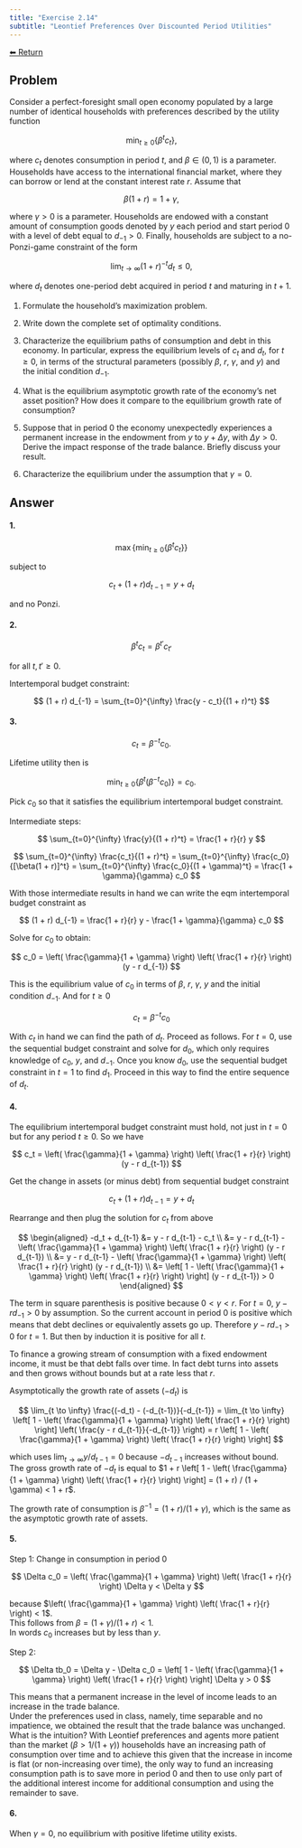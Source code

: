 ```yaml
---
title: "Exercise 2.14"
subtitle: "Leontief Preferences Over Discounted Period Utilities"
---
```

<a class="return-button" href="index.qmd">⬅ Return</a>

## Problem

Consider a perfect-foresight small open economy populated by a large number of identical households with preferences described by the utility function

$$
\min_{t \geq 0} \left\{ \beta^t c_t \right\},
$$

where $c_t$ denotes consumption in period $t$, and $\beta \in (0, 1)$ is a parameter. Households have access to the international financial market, where they can borrow or lend at the constant interest rate $r$. Assume that

$$
\beta(1 + r) = 1 + \gamma,
$$

where $\gamma > 0$ is a parameter. Households are endowed with a constant amount of consumption goods denoted by $y$ each period and start period 0 with a level of debt equal to $d_{-1} > 0$. Finally, households are subject to a no-Ponzi-game constraint of the form

$$
\lim_{t \to \infty}(1 + r)^{-t} d_t \leq 0,
$$

where $d_t$ denotes one-period debt acquired in period $t$ and maturing in $t+1$.

1. Formulate the household’s maximization problem.

2. Write down the complete set of optimality conditions.

3. Characterize the equilibrium paths of consumption and debt in this economy. In particular, express the equilibrium levels of $c_t$ and $d_t$, for $t \geq 0$, in terms of the structural parameters (possibly $\beta$, $r$, $\gamma$, and $y$) and the initial condition $d_{-1}$.

4. What is the equilibrium asymptotic growth rate of the economy’s net asset position? How does it compare to the equilibrium growth rate of consumption?

5. Suppose that in period 0 the economy unexpectedly experiences a permanent increase in the endowment from $y$ to $y + \Delta y$, with $\Delta y > 0$. Derive the impact response of the trade balance. Briefly discuss your result.

6. Characterize the equilibrium under the assumption that $\gamma = 0$.

## Answer

#### 1.


$$
\max \left\{ \min_{t \geq 0} \left\{ \beta^t c_t \right\} \right\}
$$

subject to

$$
c_t + (1 + r) d_{t-1} = y + d_t
$$

and no Ponzi.

#### 2.

$$
\beta^t c_t = \beta^{t'} c_{t'}
$$

for all $t, t' \geq 0$.

Intertemporal budget constraint:

$$
(1 + r) d_{-1} = \sum_{t=0}^{\infty} \frac{y - c_t}{(1 + r)^t}
$$


#### 3.

$$
c_t = \beta^{-t} c_0.
$$

Lifetime utility then is

$$
\min_{t \geq 0} \left\{ \beta^t (\beta^{-t} c_0) \right\} = c_0.
$$

Pick $c_0$ so that it satisfies the equilibrium intertemporal budget constraint.

Intermediate steps:

$$
\sum_{t=0}^{\infty} \frac{y}{(1 + r)^t} = \frac{1 + r}{r} y
$$

$$
\sum_{t=0}^{\infty} \frac{c_t}{(1 + r)^t} = \sum_{t=0}^{\infty} \frac{c_0}{[\beta(1 + r)]^t} = \sum_{t=0}^{\infty} \frac{c_0}{(1 + \gamma)^t} = \frac{1 + \gamma}{\gamma} c_0
$$

With those intermediate results in hand we can write the eqm intertemporal budget constraint as

$$
(1 + r) d_{-1} = \frac{1 + r}{r} y - \frac{1 + \gamma}{\gamma} c_0
$$

Solve for $c_0$ to obtain:

$$
c_0 = \left( \frac{\gamma}{1 + \gamma} \right) \left( \frac{1 + r}{r} \right)(y - r d_{-1})
$$

This is the equilibrium value of $c_0$ in terms of $\beta$, $r$, $\gamma$, $y$ and the initial condition $d_{-1}$. And for $t \geq 0$

$$
c_t = \beta^{-t} c_0
$$

With $c_t$ in hand we can find the path of $d_t$. Proceed as follows. For $t = 0$, use the sequential budget constraint and solve for $d_0$, which only requires knowledge of $c_0$, $y$, and $d_{-1}$. Once you know $d_0$, use the sequential budget constraint in $t = 1$ to find $d_1$. Proceed in this way to find the entire sequence of $d_t$. 

#### 4.

The equilibrium intertemporal budget constraint must hold, not just in $t = 0$ but for any period $t \geq 0$. So we have

$$
c_t = \left( \frac{\gamma}{1 + \gamma} \right) \left( \frac{1 + r}{r} \right) (y - r d_{t-1})
$$

Get the change in assets (or minus debt) from sequential budget constraint

$$
c_t + (1 + r) d_{t-1} = y + d_t
$$

Rearrange and then plug the solution for $c_t$ from above

$$
\begin{aligned}
-d_t + d_{t-1} &= y - r d_{t-1} - c_t \\
&= y - r d_{t-1} - \left( \frac{\gamma}{1 + \gamma} \right) \left( \frac{1 + r}{r} \right) (y - r d_{t-1}) \\
&= y - r d_{t-1} - \left( \frac{\gamma}{1 + \gamma} \right) \left( \frac{1 + r}{r} \right) (y - r d_{t-1}) \\
&= \left[ 1 - \left( \frac{\gamma}{1 + \gamma} \right) \left( \frac{1 + r}{r} \right) \right] (y - r d_{t-1}) > 0
\end{aligned}
$$

The term in square parenthesis is positive because $0 < \gamma < r$. For $t = 0$, $y - r d_{-1} > 0$ by assumption. So the current account in period 0 is positive which means that debt declines or equivalently assets go up. Therefore $y - r d_{-1} > 0$ for $t = 1$. But then by induction it is positive for all $t$.

To finance a growing stream of consumption with a fixed endowment income, it must be that debt falls over time. In fact debt turns into assets and then grows without bounds but at a rate less that $r$.

Asymptotically the growth rate of assets ($-d_t$) is

$$
\lim_{t \to \infty} \frac{(-d_t) - (-d_{t-1})}{-d_{t-1}} = \lim_{t \to \infty} \left[ 1 - \left( \frac{\gamma}{1 + \gamma} \right) \left( \frac{1 + r}{r} \right) \right] \left( \frac{y - r d_{t-1}}{-d_{t-1}} \right)
= r \left[ 1 - \left( \frac{\gamma}{1 + \gamma} \right) \left( \frac{1 + r}{r} \right) \right]
$$

which uses $\lim_{t \to \infty} y / d_{t-1} = 0$ because $-d_{t-1}$ increases without bound.  
The gross growth rate of $-d_t$ is equal to $1 + r \left[ 1 - \left( \frac{\gamma}{1 + \gamma} \right) \left( \frac{1 + r}{r} \right) \right] = (1 + r) / (1 + \gamma) < 1 + r$.

The growth rate of consumption is $\beta^{-1} = (1 + r)/(1 + \gamma)$, which is the same as the asymptotic growth rate of assets.

#### 5.

Step 1: Change in consumption in period 0

$$
\Delta c_0 = \left( \frac{\gamma}{1 + \gamma} \right) \left( \frac{1 + r}{r} \right) \Delta y < \Delta y
$$

because $\left( \frac{\gamma}{1 + \gamma} \right) \left( \frac{1 + r}{r} \right) < 1$.  
This follows from $\beta = (1 + \gamma)/(1 + r) < 1$.  
In words $c_0$ increases but by less than $y$.

Step 2:

$$
\Delta tb_0 = \Delta y - \Delta c_0 = \left[ 1 - \left( \frac{\gamma}{1 + \gamma} \right) \left( \frac{1 + r}{r} \right) \right] \Delta y > 0
$$

This means that a permanent increase in the level of income leads to an increase in the trade balance.  
Under the preferences used in class, namely, time separable and no impatience, we obtained the result that the trade balance was unchanged.  
What is the intuition? With Leontief preferences and agents more patient than the market ($\beta > 1/(1 + \gamma)$) households have an increasing path of consumption over time and to achieve this given that the increase in income is flat (or non-increasing over time), the only way to fund an increasing consumption path is to save more in period 0 and then to use only part of the additional interest income for additional consumption and using the remainder to save.

#### 6.

When $\gamma = 0$, no equilibrium with positive lifetime utility exists.
